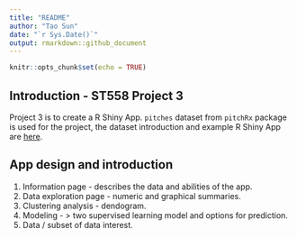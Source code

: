 ```yaml
---
title: "README"
author: "Tao Sun"
date: "`r Sys.Date()`"
output: rmarkdown::github_document
---
```


```r
knitr::opts_chunk$set(echo = TRUE)
```

## Introduction - ST558 Project 3

Project 3 is to create a R Shiny App. `pitches` dataset from `pitchRx` package is used for the project, the dataset introduction and example R Shiny App are [here](https://pitchrx.cpsievert.me/).

## App design and introduction

  1. Information page - describes the data and abilities of the app.  
  2. Data exploration page - numeric and graphical summaries.
  3. Clustering analysis - dendogram.
  4. Modeling - > two supervised learning model and options for prediction.
  5. Data / subset of data interest.
  